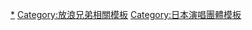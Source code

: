 {{Navbox
| name  = EXILE
| title = [[放浪兄弟|<span style="color:#ffffff">放浪兄弟 (EXILE)</span>]]
| titlestyle = background:#350304; color:#ffffff; 
| abovestyle = background:#b01d23; color:#ffffff; 
| groupstyle = background:#b01d23; color:#ffffff;
| belowstyle = background:#350304; color:#ffffff;
| group1 = 成員
| list1 = {{Navbox subgroups
| group1 = 隊長
|  list1 = [[五十嵐廣行|EXILE HIRO]]
| group2 = 表演者
|  list2 = [[AKIRA|EXILE AKIRA]] - [[KENCHI|橘KENCHI]]  - [[KEIJI|黑木啓司]] - [[TETSUYA (舞者)|EXILE TETSUYA]] - [[NAOTO|EXILE NAOTO]]  - [[小林直己]]  - [[岩田剛典]]  - [[白濱亞嵐]]  - [[關口Mandy]]  - [[山本世界|世界]]  - [[佐藤大樹]]
| group3 = 主唱
|  list3 =  [[ATSUSHI|EXILE ATSUSHI]] - [[Takahiro|EXILE TAKAHIRO]]
| group4 = 主唱兼表演者
|  list4 =  [[NESMITH|EXILE NESMITH]] - [[SHOKICHI|EXILE SHOKICHI]]
| group5 = 前表演者
|  list5 = [[松本利夫]] - [[宇佐美吉啟|EXILE ÜSA]] - [[MAKIDAI|EXILE MAKIDAI]]}}
| group2 = 前成員
|  list2 = [[清木場俊介|SHUN]]（原主唱）
| group3 = 專輯<br />收錄單曲
|  list3 = {{Navbox|child
| group1 = '''[[our style]]'''
| list1  = 1. [[Your eyes only ～我曖昧的輪廓～]] - 2. [[Style (EXILE單曲)|Style]] - 3. [[Fly Away (EXILE單曲)|Fly Away]]

| group2 = '''[[Styles Of Beyond]]'''
| list2  = 4. [[song for you]] - 5. [[Cross ～never say die～]] - 6. [[EX-STYLE ～Kiss You～]] - 7. [[We Will ～在那裡～]]

| group3 = '''[[EXILE ENTERTAINMENT]]'''
| list3  = 8. [[Breezin' ～Together～]] - 9. [[LET ME LUV U DOWN feat.ZEEBRA & MACCHO (OZROSAURUS)]] - 10. [[Choo Choo TRAIN (EXILE單曲)|Choo Choo TRAIN]] - 11. [[Eternal...]] - 12. [[ki・zu・na]] - 13. [[O'ver]]

| group4 = '''[[PERFECT BEST (EXILE專輯)|PERFECT BEST]]'''
| list4  = 14. [[Carry On/命中註定|Carry On／命中註定]] - 15. [[real world]] - 16. [[HEART of GOLD]] - 17. [[HERO (EXILE單曲)|HERO]]

| group5 = '''[[ASIA (EXILE專輯)|ASIA]]'''
| list5  = 18. [[EXIT (EXILE單曲)|EXIT]] - 19. [[只是…想見你]] - 20. [[YES! (EXILE單曲)|YES!]]

| group6 = '''[[EXILE EVOLUTION]]'''
| list6  = 21. [[Everything (EXILE單曲)|Everything]] - 22. [[Lovers Again]] - 23. [[道路 (EXILE單曲)|道路]]

| group7 = '''[[EXILE LOVE]]'''
| list7  = 24. [[SUMMER TIME LOVE]] - 25. [[時光碎片/24karats -type EX-|時光碎片／24karats -type EX-]] - 26. [[I Believe (EXILE單曲)|I Believe]]

| group8 = '''[[EXILE CATCHY BEST]]<br />[[EXILE ENTERTAINMENT BEST]]<br />[[EXILE BALLAD BEST]]'''
| list8  = 27. [[Pure/You're my sunshine|Pure／You're my sunshine]] - 28. [[The Birthday ～我愛你～]] - 29. [[LAST CHRISTMAS (EXILE單曲)|LAST CHRISTMAS]]

| group9 = '''[[給珍愛的未來]]'''
| list9  = 30. [[THE MONSTER ～Someday～]] - 31. [[THE HURRICANE ～FIREWORKS～]] - 32. [[THE GENERATION ～兩人的唇～]]

| group10 = '''[[祈願之塔]]'''
| list10  = 33. [[FANTASY (EXILE單曲)|FANTASY]] - 34. [[活出堅強]] - 35. [[I Wish For You]] - 36. [[Each Other's Way ～旅途中～]] - [[One Wish]]（數位單曲）

| group11 = '''[[EXILE JAPAN/Solo|EXILE JAPAN／Solo]]'''
| list11  = 37. [[Rising Sun/總有一天…|Rising Sun／總有一天…]] - 38. [[獻給你/Ooo Baby|獻給你／Ooo Baby]]

| group13 = '''[[19 -Road to AMAZING WORLD-]]'''
| list13  = 39. [[ALL NIGHT LONG]] - 40. [[BOW & ARROWS]] - 41. [[放浪榮耀 ～因為如此深愛這世界～]] - 42. [[Flower Song]] - 43. [[No Limit]] - 44. [[NEW HORIZON]] - 45. [[熱情之花]]

| group14 = '''[[EXTREME BEST]]'''
| list14  = 46. [[24karats GOLD SOUL]] - 47. [[Ki・mi・ni・mu・chu]] - 48. [[Joy-ride ～歡喜的Drive～]]
}}
| group4 = 數位單曲
|  list4 = [[THE NEXT DOOR]] - [[One Wish]] - [[Love of History]] - [[One Nation]]
| group5 = 參加作品
|  list5 = [[SCREAM (GLAY×EXILE單曲)|SCREAM]]（[[GLAY×EXILE]]） - [[WON'T BE LONG #EXILE&倖田來未|WON'T BE LONG]]（EXILE&[[倖田來未]]） - [[24karats -type S-]]（[[Sowelu]],EXILE,[[DOBERMAN INC]]） - [[奉祝曲 組曲「太陽之國」]] - [[24karats TRIBE OF GOLD]]([[EXILE TRIBE]]) - [[THE REVOLUTION]]([[EXILE TRIBE]])
| group6 = 錄音室專輯
|  list6 = 1.[[our style]] - 2.[[Styles Of Beyond]] - 3.[[EXILE ENTERTAINMENT]] - 4.[[ASIA (EXILE專輯)|ASIA]] - 5.[[EXILE EVOLUTION]] - 6.[[EXILE LOVE]] - 7.[[給珍愛的未來]] - 8.[[祈願之塔]] - 9.[[EXILE JAPAN/Solo|EXILE JAPAN／Solo]] - 10. [[19 -Road to AMAZING WORLD-]]
| group7 = 精選專輯
|  list7 = [[PERFECT BEST (EXILE專輯)|PERFECT BEST]] - [[PERFECT BEST (EXILE專輯)#SINGLE BEST|SINGLE BEST]] - [[PERFECT BEST (EXILE專輯)#SELECT BEST|SELECT BEST]] - [[EXILE CATCHY BEST]] - [[EXILE ENTERTAINMENT BEST]] - [[EXILE BALLAD BEST]] - [[EXILE BEST HITS -LOVE SIDE / SOUL SIDE-]] - [[EXTREME BEST]]
| group8 = 其他專輯
| list8 = [[The other side of EX Vol.1]] - [[Appreciation to the million breakthrough]] - [[HEART of GOLD ～STREET FUTURE OPERA BEAT POPS～]] - [[EXILE PERFECT YEAR 2008 ULTIMATE BEST BOX]]
| group9 = 影像作品
| list9 = [[EXPV 1|1]] - [[EXPV 2|2]] - [[EXPV 3|3]] - [[EXILE LIVE TOUR 2004 "EXILE ENTERTAINMENT"|4]] - [[EXILE LIVE TOUR 2005 ～PERFECT LIVE "ASIA"～|5]] - [[EXILE LIVE TOUR 2007 EXILE EVOLUTION|6]] -  [[EXILE LIVE TOUR "EXILE PERFECT LIVE 2008"|7]] - [[EXILE LIVE TOUR 2009 "THE MONSTER"|8]] - [[EXILE LIVE TOUR 2010 FANTASY|9]] - [[EXILE LIVE TOUR 2011 TOWER OF WISH ～祈願之塔～|10]] - [[EXILE LIVE TOUR 2013 "EXILE PRIDE"|11]] - [[EXILE LIVE TOUR 2013 “EXILE PRIDE” 9.27 FINAL|12]]
| group10 = 冠名節目
| list10 = {{Navbox Musical artist|child
| group1 = 現在
| list1 = [[週刊EXILE]] 
| group2 = 過去
| list2 = [[EXILE GENERATION]] - [[EXH～EXILE HOUSE～]] - [[ひるザイル]] - [[EXE (電視節目)|EXE]] - [[EXILE魂]] - [[EX-LOUNGE]] - [[EXILE Casino]]- [[EXILE EX-PRESS]] 
}}
| group11 = 關聯項目
|  list11 = [[J Soul Brothers]] - [[LDH (藝能事務所)|LDH]] - [[EXPG]] - [[EXILES]] - [[GLAY×EXILE]] - [[avex]] - [[Rhythm zone]] - [[VOCAL BATTLE AUDITION|VBA]] - [[オカザイル]] - [[劇團EXILE]] - [[月刊EXILE]] - [[放浪武士]] - [[放浪武士戰國]] - [[居酒屋EXILE]] - [[EXILE TRIBE]] - [[EXILE THE SECOND]]

| below  = [http://exile.jp/ <span style="color:#ffffff">Official Website</span>]
}}<noinclude>
{{DEFAULTSORT:EXILE}}
[[Category:放浪兄弟|*]]
[[Category:放浪兄弟相關模板]]
[[Category:日本演唱團體模板]]
</noinclude>